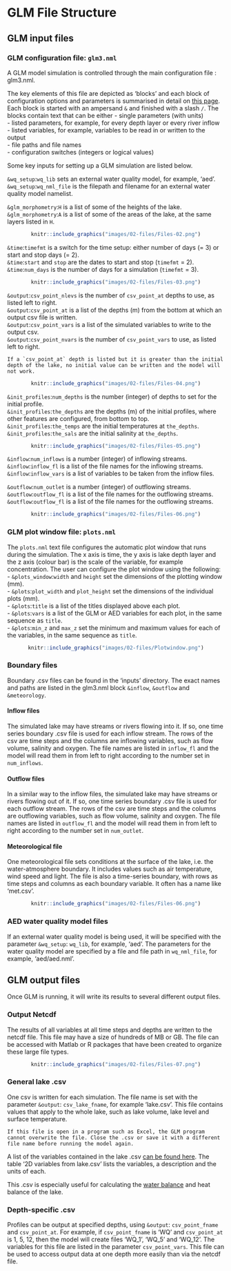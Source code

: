 # GLM File Structure {#glm-file-structure -}
## GLM input files {-}

### GLM configuration file: `glm3.nml` {-}

A GLM model simulation is controlled through the main configuration file : glm3.nml.

The key elements of this file are depicted as 'blocks' and each block of configuration options and parameters is summarised in detail on [this page](https://aquatic.science.uwa.edu.au/research/models/GLM/configuration.html). Each block is started with an ampersand `&` and finished with a slash `/`. The blocks contain text that can be either 
-   single parameters (with units)\
-   listed parameters, for example, for every depth layer or every river inflow \
-   listed variables, for example, variables to be read in or written to the output\
-   file paths and file names\
-   configuration switches (integers or logical values)\

Some key inputs for setting up a GLM simulation are listed below.

`&wq_setup`:`wq_lib` sets an external water quality model, for example, 'aed'.\
`&wq_setup`:`wq_nml_file` is the filepath and filename for an external water quality model namelist.\

`&glm_morphometry`:`H` is a list of some of the heights of the lake.\
`&glm_morphometry`:`A` is a list of some of the areas of the lake, at the same layers listed in `H`.


<center>
```r
knitr::include_graphics("images/02-files/Files-02.png")
```
</center>


`&time`:`timefmt` is a switch for the time setup: either number of days (= 3) or start and stop days (= 2).\
`&time`:`start` and `stop` are the dates to start and stop (`timefmt` = 2).\
`&time`:`num_days` is the number of days for a simulation (`timefmt` = 3).\

<center>
```r
knitr::include_graphics("images/02-files/Files-03.png")
```
</center>

`&output`:`csv_point_nlevs` is the number of `csv_point_at` depths to use, as listed left to right.\
`&output`:`csv_point_at` is a list of the depths (m) from the bottom at which an output csv file is written.\
`&output`:`csv_point_vars` is a list of the simulated variables to write to the output csv.\
`&output`:`csv_point_nvars` is the number of `csv_point_vars` to use, as listed left to right.\

```block2
If a `csv_point_at` depth is listed but it is greater than the initial depth of the lake, no initial value can be written and the model will not work.
```
<center>
```r
knitr::include_graphics("images/02-files/Files-04.png")
```
</center>




`&init_profiles`:`num_depths` is the number (integer) of depths to set for the initial profile.\
`&init_profiles`:`the_depths` are the depths (m) of the initial profiles, where other features are configured, from bottom to top.\
`&init_profiles`:`the_temps` are the initial temperatures at `the_depths`.\
`&init_profiles`:`the_sals` are the initial salinity at `the_depths`.\

<center>
```r
knitr::include_graphics("images/02-files/Files-05.png")
```
</center>

`&inflow`:`num_inflows` is a number (integer) of inflowing streams.\
`&inflow`:`inflow_fl` is a list of the file names for the inflowing streams.\
`&inflow`:`inflow_vars` is a list of variables to be taken from the inflow files.\

`&outflow`:`num_outlet` is a number (integer) of outflowing streams.\
`&outflow`:`outflow_fl` is a list of the file names for the outflowing streams.\
`&outflow`:`outflow_fl` is a list of the file names for the outflowing streams.\

<!-- `&sediment`:`zone_heights` is a list of the heights (m) of the sediment zones, from bottom to top.\ -->

<center>
```r
knitr::include_graphics("images/02-files/Files-06.png")
```
</center>

### GLM plot window file: `plots.nml` {-}

The `plots.nml` text file configures the automatic plot window that runs during the simulation. The x axis is time, the y axis is lake depth layer and the z axis (colour bar) is the scale of the variable, for example concentration. The user can configure the plot window using the following:
-   `&plots_window`:`width` and `height` set the dimensions of the plotting window (mm).\
-   `&plots`:`plot_width` and `plot_height` set the dimensions of the individual plots (mm).\
-   `&plots`:`title` is a list of the titles displayed above each plot.\
-   `&plots`:`vars` is a list of the GLM or AED variables for each plot, in the same sequence as `title`.\
-   `&plots`:`min_z` and `max_z` set the minimum and maximum values for each of the variables, in the same sequence as `title`.

<center>
```r
knitr::include_graphics("images/02-files/Plotwindow.png")
```
</center>




### Boundary files {-}
Boundary .csv files can be found in the 'inputs' directory. The exact names and paths are listed in the glm3.nml block `&inflow`, `&outflow` and `&meteorology`.

#### Inflow files {-}
The simulated lake may have streams or rivers flowing into it. If so, one time series boundary .csv file is used for each inflow stream. The rows of the csv are time steps and the columns are inflowing variables, such as flow volume, salinity and oxygen. The file names are listed in `inflow_fl` and the model will read them in from left to right according to the number set in `num_inflows`.

#### Outflow files {-}
In a similar way to the inflow files, the simulated lake may have streams or rivers flowing out of it. If so, one time series boundary .csv file is used for each outflow stream. The rows of the csv are time steps and the columns are outflowing variables, such as flow volume, salinity and oxygen. The file names are listed in `outflow_fl` and the model will read them in from left to right according to the number set in `num_outlet`.


#### Meteorological file {-}
One meteorological file sets conditions at the surface of the lake, i.e. the water-atmosphere boundary. It includes values such as air temperature, wind speed and light. The file is also a time-series boundary, with rows as time steps and columns as each boundary variable. It often has a name like 'met.csv'. 

<center>
```r
knitr::include_graphics("images/02-files/Files-06.png")
```
</center>


### AED water quality model files {-}
If an external water quality model is being used, it will be specified with the parameter `&wq_setup`: `wq_lib`, for example, 'aed'. The parameters for the water quality model are specified by a file and file path in `wq_nml_file`, for example, 'aed/aed.nml'. 



## GLM output files {-}

Once GLM is running, it will write its results to several different output files.

### Output Netcdf {-}
The results of all variables at all time steps and depths are written to the netcdf file. This file may have a size of hundreds of MB or GB. The file can be accessed with Matlab or R packages that have been created to organize these large file types. 

<center>
```r
knitr::include_graphics("images/02-files/Files-07.png")
```
</center>

### General lake .csv {-}
One csv is written for each simulation. The file name is set with the parameter `&output`: `csv_lake_fname`, for example 'lake.csv'. This file contains values that apply to the whole lake, such as lake volume, lake level and surface temperature.

```block2
If this file is open in a program such as Excel, the GLM program cannot overwrite the file. Close the .csv or save it with a different file name before running the model again.  
```

A list of the variables contained in the lake .csv [can be found here](https://github.com/AquaticEcoDynamics/glm-aed/wiki/Navigating-GLM-outputs). The table '2D variables from lake.csv' lists the variables, a description and the units of each. 

This .csv is especially useful for calculating the [water balance](#WaterBalance) and heat balance of the lake.

### Depth-specific .csv {-}
Profiles can be output at specified depths, using `&output`: `csv_point_fname` and `csv_point_at`. For example, if `csv_point_fname` is 'WQ' and `csv_point_at` is 1, 5, 12, then the model will create files 'WQ_1', 'WQ_5' and 'WQ_12'. The variables for this file are listed in the parameter `csv_point_vars`. This file can be used to access output data at one depth more easily than via the netcdf file.
